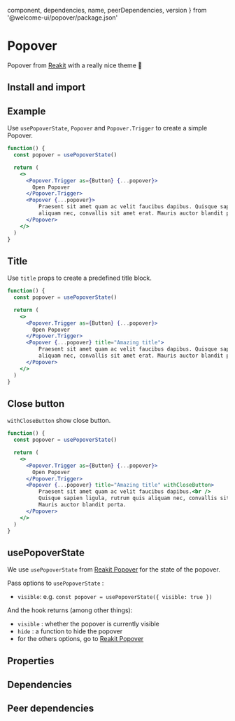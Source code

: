 
  component,
  dependencies,
  name,
  peerDependencies,
  version
} from '@welcome-ui/popover/package.json'

# Popover

<tagversion version={version} name={name} />

Popover from [Reakit](https://reakit.io/docs/popover/) with a really nice theme 👀

## Install and import

<usage component={component} name={name} peerDependencies={peerDependencies} />

## Example

Use `usePopoverState`, `Popover` and `Popover.Trigger` to create a simple Popover.

```jsx
function() {
  const popover = usePopoverState()

  return (
    <>
      <Popover.Trigger as={Button} {...popover}>
        Open Popover
      </Popover.Trigger>
      <Popover {...popover}>
          Praesent sit amet quam ac velit faucibus dapibus. Quisque sapien ligula, rutrum quis
          aliquam nec, convallis sit amet erat. Mauris auctor blandit porta.
      </Popover>
    </>
  )
}
```

## Title

Use `title` props to create a predefined title block.

```jsx
function() {
  const popover = usePopoverState()

  return (
    <>
      <Popover.Trigger as={Button} {...popover}>
        Open Popover
      </Popover.Trigger>
      <Popover {...popover} title="Amazing title">
          Praesent sit amet quam ac velit faucibus dapibus. Quisque sapien ligula, rutrum quis
          aliquam nec, convallis sit amet erat. Mauris auctor blandit porta.
      </Popover>
    </>
  )
}
```

## Close button

`withCloseButton` show close button.

```jsx
function() {
  const popover = usePopoverState()

  return (
    <>
      <Popover.Trigger as={Button} {...popover}>
        Open Popover
      </Popover.Trigger>
      <Popover {...popover} title="Amazing title" withCloseButton>
          Praesent sit amet quam ac velit faucibus dapibus.<br />
          Quisque sapien ligula, rutrum quis aliquam nec, convallis sit amet erat.<br />
          Mauris auctor blandit porta.
      </Popover>
    </>
  )
}
```

## usePopoverState

We use `usePopoverState` from [Reakit Popover](https://reakit.io/docs/popover/#usepopoverstate) for the state of the popover.

Pass options to `usePopoverState` :

- `visible`: e.g. `const popover = usePopoverState({ visible: true })`

And the hook returns (among other things):

- `visible` : whether the popover is currently visible
- `hide` : a function to hide the popover
- for the others options, go to [Reakit Popover](https://reakit.io/docs/popover/#usepopoverstate)

## Properties

<props propTypes={props.propTypes.Popover} />

## Dependencies

<dependencies dependencies={dependencies} />

## Peer dependencies

<dependencies dependencies={peerDependencies} />
